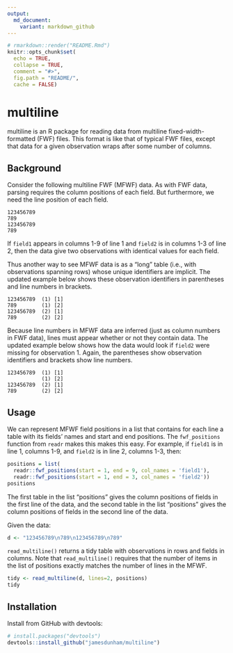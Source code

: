 ```yaml
---
output:
  md_document:
    variant: markdown_github
---
```


```r
# rmarkdown::render("README.Rmd")
knitr::opts_chunk$set(
  echo = TRUE,
  collapse = TRUE,
  comment = "#>",
  fig.path = "README/",
  cache = FALSE)
```

# multiline

multiline is an R package for reading data from multiline fixed-width-formatted
(FWF) files. This format is like that of typical FWF files, except that data for
a given observation wraps after some number of columns.

## Background

Consider the following multiline FWF (MFWF) data. As with FWF data, parsing
requires the column positions of each field. But furthermore, we need the line
position of each field.

```
123456789
789
123456789
789
```

If `field1` appears in columns 1-9 of line 1 and `field2` is in columns 1-3 of
line 2, then the data give two observations with identical values for each
field.

Thus another way to see MFWF data is as a "long" table (i.e., with observations
spanning rows) whose unique identifiers are implicit. The updated example below
shows these observation identifiers in parentheses and line numbers in brackets.

```
123456789  (1) [1]
789        (1) [2]
123456789  (2) [1]
789        (2) [2]
```

Because line numbers in MFWF data are inferred (just as column numbers in FWF
data), lines must appear whether or not they contain data. The updated example
below shows how the data would look if `field2` were missing for observation 1.
Again, the parentheses show observation identifiers and brackets show line numbers.

```
123456789  (1) [1]
           (1) [2]
123456789  (2) [1]
789        (2) [2]
```


## Usage

We can represent MFWF field positions in a list that contains for each line a
table with its fields' names and start and end positions. The `fwf_positions`
function from `readr` makes this makes this easy. For example, if `field1` is in
line 1, columns 1-9, and `field2` is in line 2, columns 1-3, then:

```r
positions = list(
  readr::fwf_positions(start = 1, end = 9, col_names = 'field1'),
  readr::fwf_positions(start = 1, end = 3, col_names = 'field2'))
positions
```

The first table in the list "positions" gives the column positions of fields 
in the first line of the data, and the second table in the list "positions" 
gives the column positions of fields in the second line of the data. 

Given the data:

```r
d <- "123456789\n789\n123456789\n789"
```

`read_multiline()` returns a tidy table with observations in rows and fields in
columns.
Note that `read_multiline()` requires that the number of items in the list of 
positions exactly matches the number of lines in the MFWF. 

```r
tidy <- read_multiline(d, lines=2, positions)
tidy
```


## Installation

Install from GitHub with devtools:

```r
# install.packages("devtools")
devtools::install_github("jamesdunham/multiline")
```

